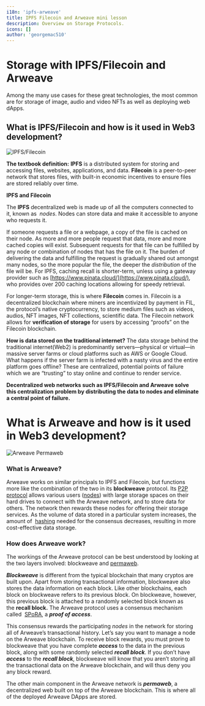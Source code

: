 ```yaml
---
i18n: 'ipfs-arweave'
title: IPFS Filecoin and Arweave mini lesson
description: Overview on Storage Protocols.
icons: []
author: 'georgemac510'
---
```


# Storage with IPFS/Filecoin and Arweave

Among the many use cases for these great technologies, the most common 
are for storage of image, audio and video NFTs as well as deploying web dApps.

## What is IPFS/Filecoin and how is it used in Web3 development?
![IPFS/Filecoin](/assets/lessons/ipfs-filecoin_and_arweave/ipfs-filecoin4.jpg)

**The textbook definition:** **IPFS** is a distributed system for storing and accessing files, 
websites, applications, and data. **Filecoin** is a peer-to-peer network that stores files, 
with built-in economic incentives to ensure files are stored reliably over time.

**IPFS and Filecoin**

The **IPFS** decentralized web is made up of all the computers connected to it, known as
 *nodes*. Nodes can store data and make it accessible to anyone who requests it.

If someone requests a file or a webpage, a copy of the file is cached on their node. 
As more and more people request that data, more and more cached copies will exist. 
Subsequent requests for that file can be fulfilled by any node or combination of nodes 
that has the file on it. The burden of delivering the data and fulfilling the request 
is gradually shared out amongst many nodes, so the more popular the file, the deeper 
the *distribution* of the file will be. For IPFS, caching recall is shorter-term, 
unless using a gateway provider such as [https://www.pinata.cloud/](https://www.pinata.cloud/), 
who provides over 200 caching locations allowing for speedy retrieval.

For longer-term storage, this is where **Filecoin** comes in. Filecoin is a decentralized 
blockchain where miners are incentivized by payment in FIL, the protocol’s native 
cryptocurrency, to store medium files such as videos, audios, NFT images, NFT collections, 
scientific data. The Filecoin network allows for **verification of storage** for users 
by accessing “proofs” on the Filecoin blockchain.

**How is data stored on the traditional internet?** The data storage behind the traditional 
internet(Web2) is predominantly servers—physical or virtual—in massive server farms or cloud 
platforms such as AWS or Google Cloud. What happens if the server farm is infected with a 
nasty virus and the entire platform goes offline? These are centralized, potential points 
of failure which we are “trusting” to stay online and continue to render service.  

**Decentralized web networks such as IPFS/Filecoin and Arweave solve this centralization** 
**problem by distributing the data to nodes and eliminate a central point of failure.**

# What is Arweave and how is it used in Web3 development?
![Arweave Permaweb](/assets/lessons/ipfs-filecoin_and_arweave/arweave6.png)

### What is Arweave?

Arweave works on similar principals to IPFS and Filecoin, but functions more like the 
combination of the two in its **blockweave** protocol. 
Its [P2P protocol](https://www.webroot.com/in/en/resources/glossary/what-is-peer-to-peer-networking) 
allows various users ([nodes](https://learn.bybit.com/blockchain/what-are-nodes/)) 
with large storage spaces on their hard drives to connect with the Arweave network, and to store 
data for others. The network then rewards these nodes for offering their storage services. As the 
volume of data stored in a particular system increases, the amount of
 [hashing](https://learn.bybit.com/blockchain/what-is-hashing-in-blockchain/) needed for the consensus 
decreases, resulting in more cost-effective data storage. 

### How does Arweave work?

The workings of the Arweave protocol can be best understood by looking at the two layers involved: 
blockweave and [permaweb](https://arweave.medium.com/welcome-to-the-permaweb-ce0e6c73ddfb).

***Blockweave*** is different from the typical blockchain that many cryptos are built upon. Apart 
from storing transactional information, blockweave also stores the data information on each block. 
Like other blockchains, each block on blockweave refers to its previous block. On blockweave, 
however, this previous block is attached to a randomly selected block known as the **recall block.** 
The Arweave protocol uses a consensus mechanism called 
[SPoRA](https://tokenpost.com/Arweave-Introduces-New-Consensus-SPoRA-6729), a ***proof of access***. 

This consensus rewards the participating *nodes* in the network for storing all of Arweave’s 
transactional history. Let’s say you want to manage a node on the Arweave blockchain. To receive 
block rewards, you must prove to blockweave that you have complete ***access*** to the data in the 
previous block, along with some randomly selected ***recall block***. If you don’t have ***access*** 
to the ***recall block***, blockweave will know that you aren’t storing all the transactional data on 
the Arweave blockchain, and will thus deny you any block reward.

The other main component in the Arweave network is ***permaweb***, a decentralized web built on top of 
the Arweave blockchain. This is where all of the deployed Arweave DApps are stored.
